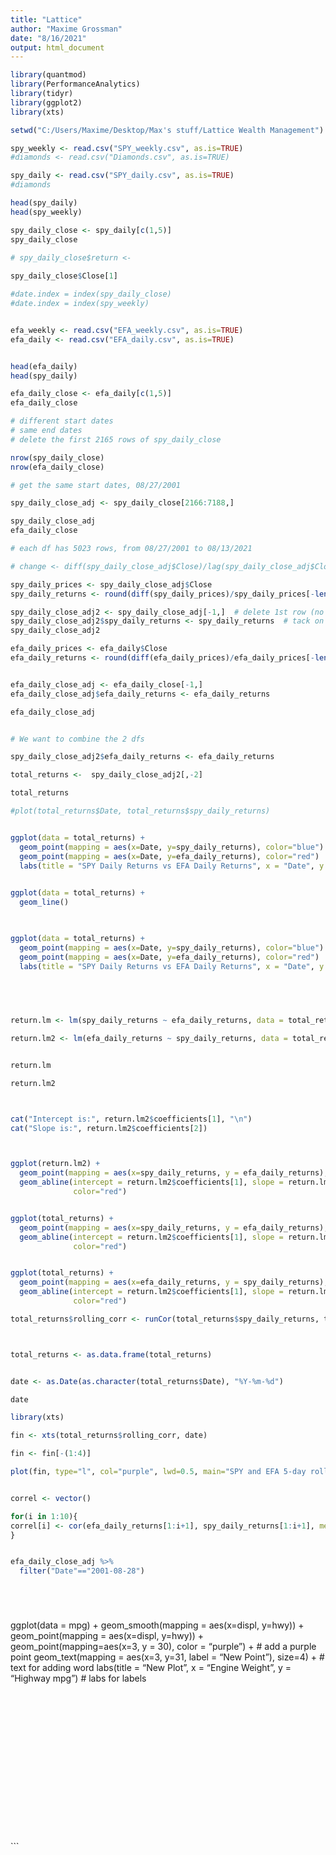 ---
title: "Lattice"
author: "Maxime Grossman"
date: "8/16/2021"
output: html_document
---

```{r}

library(quantmod)
library(PerformanceAnalytics)
library(tidyr)
library(ggplot2)
library(xts)


```

```{r setup, include=FALSE}

setwd("C:/Users/Maxime/Desktop/Max's stuff/Lattice Wealth Management")

spy_weekly <- read.csv("SPY_weekly.csv", as.is=TRUE)
#diamonds <- read.csv("Diamonds.csv", as.is=TRUE)

spy_daily <- read.csv("SPY_daily.csv", as.is=TRUE)
#diamonds 

```

```{r}

head(spy_daily)
head(spy_weekly)

spy_daily_close <- spy_daily[c(1,5)]
spy_daily_close

# spy_daily_close$return <- 
  
spy_daily_close$Close[1]

#date.index = index(spy_daily_close)
#date.index = index(spy_weekly)



```

```{r}


efa_weekly <- read.csv("EFA_weekly.csv", as.is=TRUE)
efa_daily <- read.csv("EFA_daily.csv", as.is=TRUE)


head(efa_daily)
head(spy_daily)

efa_daily_close <- efa_daily[c(1,5)]
efa_daily_close

```


```{r}

# different start dates
# same end dates
# delete the first 2165 rows of spy_daily_close

nrow(spy_daily_close)
nrow(efa_daily_close)

```

```{r}

# get the same start dates, 08/27/2001

spy_daily_close_adj <- spy_daily_close[2166:7188,]

spy_daily_close_adj
efa_daily_close

# each df has 5023 rows, from 08/27/2001 to 08/13/2021

```


```{r}

# change <- diff(spy_daily_close_adj$Close)/lag(spy_daily_close_adj$Close)

spy_daily_prices <- spy_daily_close_adj$Close
spy_daily_returns <- round(diff(spy_daily_prices)/spy_daily_prices[-length(spy_daily_prices)], 5)


```


```{r}


spy_daily_close_adj2 <- spy_daily_close_adj[-1,]  # delete 1st row (no return for 1st date)
spy_daily_close_adj2$spy_daily_returns <- spy_daily_returns  # tack on new vector 
spy_daily_close_adj2

```


```{r}

efa_daily_prices <- efa_daily$Close
efa_daily_returns <- round(diff(efa_daily_prices)/efa_daily_prices[-length(efa_daily_prices)], 5)


efa_daily_close_adj <- efa_daily_close[-1,]
efa_daily_close_adj$efa_daily_returns <- efa_daily_returns

efa_daily_close_adj



```


```{r}

# We want to combine the 2 dfs

spy_daily_close_adj2$efa_daily_returns <- efa_daily_returns

total_returns <-  spy_daily_close_adj2[,-2]

total_returns

#plot(total_returns$Date, total_returns$spy_daily_returns)


ggplot(data = total_returns) +
  geom_point(mapping = aes(x=Date, y=spy_daily_returns), color="blue") +
  geom_point(mapping = aes(x=Date, y=efa_daily_returns), color="red") 
  labs(title = "SPY Daily Returns vs EFA Daily Returns", x = "Date", y = "Daily Returns")  # labs for labels

  
ggplot(data = total_returns) +
  geom_line()

  
```

```{r}



ggplot(data = total_returns) +
  geom_point(mapping = aes(x=Date, y=spy_daily_returns), color="blue") +
  geom_point(mapping = aes(x=Date, y=efa_daily_returns), color="red") 
  labs(title = "SPY Daily Returns vs EFA Daily Returns", x = "Date", y = "Daily Returns")  # labs for labels
  


  

```

```{r}


return.lm <- lm(spy_daily_returns ~ efa_daily_returns, data = total_returns)

return.lm2 <- lm(efa_daily_returns ~ spy_daily_returns, data = total_returns)


return.lm

return.lm2



cat("Intercept is:", return.lm2$coefficients[1], "\n")
cat("Slope is:", return.lm2$coefficients[2])



ggplot(return.lm2) +
  geom_point(mapping = aes(x=spy_daily_returns, y = efa_daily_returns), shape=1, size=3)+
  geom_abline(intercept = return.lm2$coefficients[1], slope = return.lm2$coefficients[2], 
              color="red")


ggplot(total_returns) +
  geom_point(mapping = aes(x=spy_daily_returns, y = efa_daily_returns), shape=3, size=2, color="blue")+
  geom_abline(intercept = return.lm2$coefficients[1], slope = return.lm2$coefficients[2], 
              color="red")


ggplot(total_returns) +
  geom_point(mapping = aes(x=efa_daily_returns, y = spy_daily_returns), shape=3, size=2, color="blue")+
  geom_abline(intercept = return.lm2$coefficients[1], slope = return.lm2$coefficients[2], 
              color="red")


```

```{r}


total_returns$rolling_corr <- runCor(total_returns$spy_daily_returns, total_returns$efa_daily_returns, n=5)



total_returns <- as.data.frame(total_returns)


date <- as.Date(as.character(total_returns$Date), "%Y-%m-%d")

date

library(xts)

fin <- xts(total_returns$rolling_corr, date)

fin <- fin[-(1:4)]

plot(fin, type="l", col="purple", lwd=0.5, main="SPY and EFA 5-day rolling daily return correlations", ylim=c(-1,1), xlab="Date", ylab="Correlation")



```


```{r}

correl <- vector()

for(i in 1:10){
correl[i] <- cor(efa_daily_returns[1:i+1], spy_daily_returns[1:i+1], method = "pearson")
}


efa_daily_close_adj %>%
  filter("Date"=="2001-08-28")


```




```




```


ggplot(data = mpg) +
  geom_smooth(mapping = aes(x=displ, y=hwy)) +
  geom_point(mapping = aes(x=displ, y=hwy)) +  
  geom_point(mapping=aes(x=3, y = 30), color = "purple") +  # add a purple point
  geom_text(mapping = aes(x=3, y=31, label = "New Point"), size=4) +  # text for adding word
  labs(title = "New Plot", x = "Engine Weight", y = "Highway mpg")  # labs for labels


```




```




```




```




```




```




```





```






```










